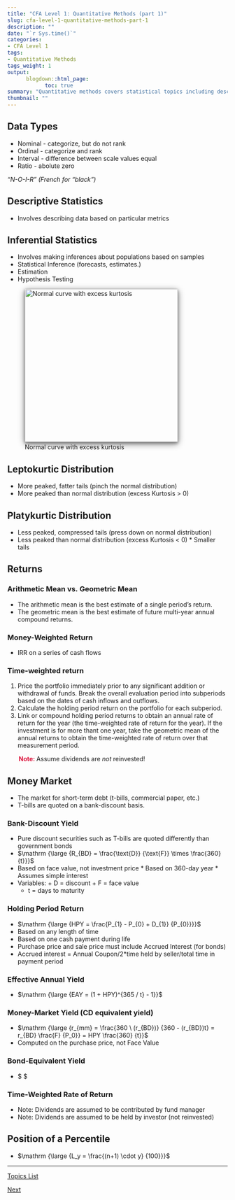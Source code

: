 ```yaml
---
title: "CFA Level 1: Quantitative Methods (part 1)"
slug: cfa-level-1-quantitative-methods-part-1
description: ""
date: "`r Sys.time()`"
categories:
- CFA Level 1
tags:
- Quantitative Methods
tags_weight: 1
output:
      blogdown::html_page:
            toc: true
summary: "Quantitative methods covers statistical topics including descriptive statistics, hypothesis testing, and more."
thumbnail: ""
---
```



## Data Types 							

* Nominal - categorize, but do not rank			
* Ordinal - categorize and rank					
* Interval - difference between scale values equal	
* Ratio - abolute zero		

_"N-O-I-R" (French for "black")_

## Descriptive Statistics							
* Involves describing data based on particular metrics

## Inferential Statistics

* Involves making inferences about populations based on samples
* Statistical Inference (forecasts, estimates.)
* Estimation
* Hypothesis Testing							
					
<p>![Normal curve with excess kurtosis](/post/cfa-level-1-quantitative-methods_files/normal-platy-lepto.png){width="350" style="margin: 0 3px 3px 0; border-radius: 1%; box-shadow: 0 3px 6px 0 grey, 0 4px 16px 0 grey;"}</p>

## Leptokurtic Distribution	

* More peaked, fatter tails (pinch the normal distribution)	
* More peaked than normal distribution (excess Kurtosis > 0)

## Platykurtic Distribution 

* Less peaked, compressed tails (press down on normal distribution)
* Less peaked than normal distribution (excess Kurtosis < 0)	* Smaller tails

## Returns				
										
### Arithmetic Mean vs. Geometric Mean			

* The arithmetic mean is the best estimate of a single period's return.				
* The geometric mean is the best estimate of future multi-year annual compound returns.

### Money-Weighted Return						

* IRR on a series of cash flows			

### Time-weighted return			

1. Price the portfolio immediately prior to any significant addition or withdrawal of funds.  Break the overall evaluation period into subperiods based on the dates of cash inflows and outflows.									
2. Calculate the holding period return on the portfolio for each subperiod.
3. Link or compound holding period returns to obtain an annual rate of return for the year (the time-weighted rate of return for the year). If the investment is for more thant one year, take the geometric mean of the annual returns to obtain the time-weighted rate of return over that measurement period.
										
<font style="color: crimson; font-weight: bold; font: italic; margin-left: 26px;"> Note: </font> Assume dividends are _not_ reinvested!

## Money Market		

* The market for short-term debt (t-bills, commercial paper, etc.)
* T-bills are quoted on a bank-discount basis.			

### Bank-Discount Yield	

* Pure discount securities such as T-bills are quoted differently than government bonds						
* $\mathrm {\large {R_{BD} = \frac{\text{D}} {\text{F}} \times \frac{360} {t}}}$
* Based on face value, not investment price				* Based on 360-day year								* Assumes simple interest			
* Variables:
      + D = discount
      + F = face value
	+ t = days to maturity						
										
### Holding Period Return

* $\mathrm {\large {HPY = \frac{P_{1} - P_{0} + D_{1}} {P_{0}}}}$
* Based on any length of time
* Based on one cash payment during life
* Purchase price and sale price must include Accrued Interest (for bonds)
* Accrued interest = Annual Coupon/2*time held by seller/total time in payment period							

### Effective Annual Yield
										
* $\mathrm {\large {EAY = (1 + HPY)^{365 / t} - 1}}$
									
### Money-Market Yield (CD equivalent yield)	

* $\mathrm {\large {r_{mm} = \frac{360 \ (r_{BD})} {360 - (r_{BD})t} = r_{BD} \frac{F} {P_0}} = HPY \frac{360} {t}}$
* Computed on the purchase price, not Face Value		
				
### Bond-Equivalent Yield	
									
* $\mathrm {\large {BEY = \text{semiannual IRR} \times 2}} $
										
### Time-Weighted Rate of Return	

* Note: Dividends are assumed to be contributed by fund manager
* Note: Dividends are assumed to be held by investor (not reinvested)			
								
## Position of a Percentile	

* $\mathrm {\large {L_y =  \frac{(n+1) \cdot y} {100}}}$	

<hr>

<a id="nav__prev" href="../cfa-study-topics">Topics List</a>

<a id="nav__next" href="../cfa-level-1-quantitative-methods-part-2">Next</a>
